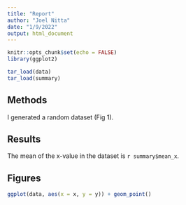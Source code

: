 ```yaml
---
title: "Report"
author: "Joel Nitta"
date: "1/9/2022"
output: html_document
---
```


```r
knitr::opts_chunk$set(echo = FALSE)
library(ggplot2)
```

```r
tar_load(data)
tar_load(summary)
```

## Methods

I generated a random dataset (Fig 1).

## Results

The mean of the x-value in the dataset is `r summary$mean_x`.

## Figures

```r
ggplot(data, aes(x = x, y = y)) + geom_point()
```

